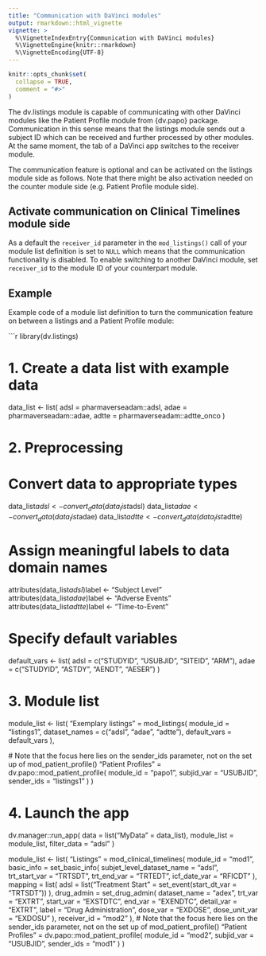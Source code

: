 ```yaml
---
title: "Communication with DaVinci modules"
output: rmarkdown::html_vignette
vignette: >
  %\VignetteIndexEntry{Communication with DaVinci modules}
  %\VignetteEngine{knitr::rmarkdown}
  %\VignetteEncoding{UTF-8}
---
```


```r
knitr::opts_chunk$set(
  collapse = TRUE,
  comment = "#>"
)
```

The dv.listings module is capable of communicating with other DaVinci modules like the Patient Profile module from {dv.papo} package. 
Communication in this sense means that the listings module sends out a subject ID which can be received and further processed by other modules. At the same moment, the tab of a DaVinci app switches to the receiver module.

The communication feature is optional and can be activated on the listings module side as follows. Note that there might be also activation needed on the counter module side (e.g. Patient Profile module side).


## Activate communication on Clinical Timelines module side

As a default the `receiver_id` parameter in the `mod_listings()` call of your module list definition is set to `NULL` which means that the communication functionality is disabled.
To enable switching to another DaVinci module, set `receiver_id` to the module ID of your counterpart module.

## Example

Example code of a module list definition to turn the communication feature on between a listings and a Patient Profile module:

```r
library(dv.listings)

# 1. Create a data list with example data
data_list <- list(
  adsl  = pharmaverseadam::adsl,
  adae  = pharmaverseadam::adae,
  adtte = pharmaverseadam::adtte_onco
)

# 2. Preprocessing
# Convert data to appropriate types
data_list$adsl <- convert_data(data_list$adsl)
data_list$adae <- convert_data(data_list$adae)
data_list$adtte <- convert_data(data_list$adtte)

# Assign meaningful labels to data domain names
attributes(data_list$adsl)$label <- "Subject Level"
attributes(data_list$adae)$label <- "Adverse Events"
attributes(data_list$adtte)$label <- "Time-to-Event"

# Specify default variables
default_vars <- list(
  adsl = c("STUDYID", "USUBJID", "SITEID", "ARM"),
  adae = c("STUDYID", "ASTDY", "AENDT", "AESER")
)

# 3. Module list
module_list <- list(
  "Exemplary listings" = mod_listings(
    module_id = "listings1",
    dataset_names = c("adsl", "adae", "adtte"),
    default_vars = default_vars
  ),
  
  # Note that the focus here lies on the sender_ids parameter, not on the set up of mod_patient_profile()
  "Patient Profiles" = dv.papo::mod_patient_profile(
    module_id = "papo1",
    subjid_var = "USUBJID",
    sender_ids = "listings1"
  )
)

# 4. Launch the app
dv.manager::run_app(
  data = list("MyData" = data_list),
  module_list = module_list,
  filter_data = "adsl"
)


module_list <- list(
  "Listings" = mod_clinical_timelines(
    module_id = "mod1",
    basic_info = set_basic_info(
      subjet_level_dataset_name = "adsl",
      trt_start_var = "TRTSDT",
      trt_end_var = "TRTEDT",
      icf_date_var = "RFICDT"
    ),
    mapping = list(
      adsl = list("Treatment Start" = set_event(start_dt_var = "TRTSDT"))
    ),
    drug_admin = set_drug_admin(
      dataset_name = "adex",
      trt_var = "EXTRT",
      start_var = "EXSTDTC",
      end_var = "EXENDTC",
      detail_var = "EXTRT",
      label = "Drug Administration",
      dose_var = "EXDOSE",
      dose_unit_var = "EXDOSU"
    ),
    receiver_id = "mod2"
  ),
  # Note that the focus here lies on the sender_ids parameter, not on the set up of mod_patient_profile()
  "Patient Profiles" = dv.papo::mod_patient_profile(
    module_id = "mod2",
    subjid_var = "USUBJID",
    sender_ids = "mod1"
  )
)